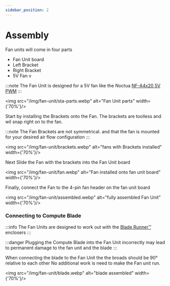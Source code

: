```yaml
---
sidebar_position: 2
---
```


# Assembly

Fan units will come in four parts
- Fan Unit board
- Left Bracket
- Right Bracket
- 5V Fan v

:::note
    The Fan Unit is designed for a 5V fan like the Noctua [NF-A4x20 5V PWM](https://noctua.at/en/products/fan/nf-a4x20-5v-pwm)
:::

<img src="/img/fan-unit/sta-parts.webp" alt="Fan Unit parts" width={'70%'}/>

Start by installing the Brackets onto the Fan. The brackets are toolless and wil snap right on to the fan.

:::note
    The Fan Brackets are not symmetrical. and that the fan is mounted for your desired air flow configuration
:::

<img src="/img/fan-unit/brackets.webp" alt="fans with Brackets installed" width={'70%'}/>

Next Slide the Fan with the brackets into the Fan Unit board

<img src="/img/fan-unit/fan.webp" alt="Fan installed onto fan unit board" width={'70%'}/>

Finally, connect the Fan to the 4-pin fan header on the fan unit board

<img src="/img/fan-unit/assembled.webp" alt="fully assembled Fan Unit" width={'70%'}/>

### Connecting to Compute Blade
:::info
    The Fan Units are designed to work out with the [Blade Runner™️](/blade-runner) enclosers
:::

:::danger
    Plugging the Compute Blade into the Fan Unit incorrectly may lead to permanent damage to the fan unit and the blade
:::

When connecting the blade to the Fan Unit the the broads should be 90° relative to each other
No additional work is need to make the Fan unit run.


<img src="/img/fan-unit/blade.webp" alt="blade assembled" width={'70%'}/>
